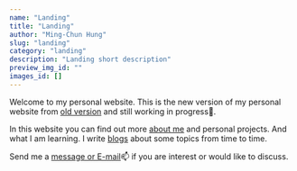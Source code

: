 ```yaml
---
name: "Landing"
title: "Landing"
author: "Ming-Chun Hung"
slug: "landing"
category: "landing"
description: "Landing short description"
preview_img_id: ""
images_id: []
---
```


Welcome to my personal website. This is the new version of my personal website
from [old version](https://nelsonpunch.netlify.app/) and still working in progress🚧.

In this website you can find out more [about me](/about/) and personal
projects. And what I am learning. I write [blogs](/blogs/) about
some topics from time to time.

Send me a [message or E-mail](/contact/message-me/)📫 if you are interest or would like to discuss.
